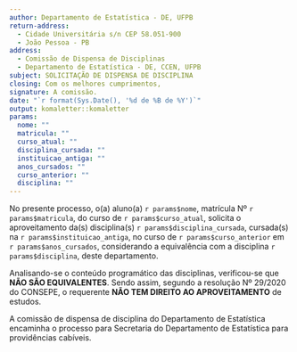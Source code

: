 ```yaml
---
author: Departamento de Estatística - DE, UFPB
return-address: 
  - Cidade Universitária s/n CEP 58.051-900 
  - João Pessoa - PB
address:
  - Comissão de Dispensa de Disciplinas
  - Departamento de Estatística - DE, CCEN, UFPB
subject: SOLICITAÇÃO DE DISPENSA DE DISCIPLINA
closing: Com os melhores cumprimentos,
signature: A comissão.
date: "`r format(Sys.Date(), '%d de %B de %Y')`"
output: komaletter::komaletter
params: 
  nome: ""
  matricula: ""
  curso_atual: ""
  disciplina_cursada: ""
  instituicao_antiga: ""
  anos_cursados: ""
  curso_anterior: ""
  disciplina: ""
---
```

  
No presente processo, o(a) aluno(a) `r params$nome`, matrícula Nº `r params$matricula`, do curso de `r params$curso_atual`, solicita o aproveitamento da(s) disciplina(s) `r params$disciplina_cursada`, cursada(s) na `r params$instituicao_antiga`, no curso de `r params$curso_anterior` em `r params$anos_cursados`, considerando a equivalência com a disciplina `r params$disciplina`, deste departamento. 

Analisando-se o conteúdo programático das disciplinas, verificou-se que  **NÃO SÃO EQUIVALENTES**. Sendo assim, segundo a resolução  Nº 29/2020  do CONSEPE, o requerente **NÃO TEM DIREITO AO APROVEITAMENTO** de estudos.

A comissão de dispensa de disciplina do Departamento de Estatística encaminha o processo para Secretaria do Departamento de Estatística para providências cabíveis.